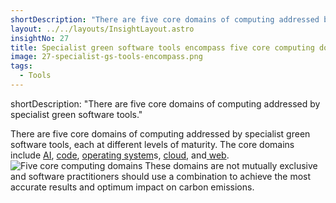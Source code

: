```yaml
---
shortDescription: "There are five core domains of computing addressed by specialist green software tools."
layout: ../../layouts/InsightLayout.astro
insightNo: 27
title: Specialist green software tools encompass five core computing domains at different levels of maturity
image: 27-specialist-gs-tools-encompass.png
tags:
  - Tools
---
```

shortDescription: "There are five core domains of computing addressed by specialist green software tools."

There are five core domains of computing addressed by specialist green software tools, each at different levels of maturity. The core domains include [AI](https://www.techtarget.com/searchenterpriseai/feature/Green-AI-tackles-effects-of-AI-ML-on-climate-change), [code](https://www.ibm.com/cloud/blog/green-coding), [operating system](https://www.redalyc.org/pdf/2652/265219635005.pdf)s, [cloud,](https://www.accenture.com/us-en/insights/strategy/green-behind-cloud) and[ web](https://www.thegreenwebfoundation.org/).
![Five core computing domains](/images/insights/27-additional-1.png)
These domains are not mutually exclusive and software practitioners should use a combination to achieve the most accurate results and optimum impact on carbon emissions.